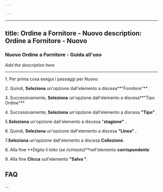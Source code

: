 ```yaml
---

---
```

---
title: Ordine a Fornitore - Nuovo
description: Ordine a Fornitore - Nuovo
---

### Nuovo Ordine a Fornitore - Guida all'uso

*Add the description here*

***

1\. Per prima cosa esegui i passaggi per Nuovo.

2\. Quindi, **Seleziona** un'opzione dall'elemento a discesa**"Fornitore"** .

3\. Successivamente, **Seleziona** un'opzione dall'elemento a discesa**"Tipo Ordine"**

4\. Successivamente, **Seleziona** un'opzione dall'elemento a discesa **"Tipo"** .

5.**Seleziona** un'opzione dall'elemento a discesa "**stagione"** .

6\. Quindi, **Seleziona** un'opzione dall'elemento a discesa **"Linea" .**

7.**Seleziona** un'opzione dall'elemento a discesa **Collezione**.

8\. Alla fine **Digita il lotto (se richiesto)**nell'elemento **corrispondente**

9\. Alla fine **Clicca** sull'elemento **"Salva "**.

## FAQ

...